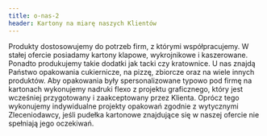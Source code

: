 ```yaml
---
title: o-nas-2 
header: Kartony na miarę naszych Klientów
---
```


Produkty dostosowujemy do potrzeb firm, z którymi współpracujemy. W stałej ofercie posiadamy kartony klapowe, wykrojnikowe i kaszerowane. Ponadto produkujemy takie dodatki jak tacki czy kratownice. U nas znajdą Państwo opakowania cukiernicze, na pizzę, zbiorcze oraz na wiele innych produktów. Aby opakowania były spersonalizowane typowo pod firmę na kartonach wykonujemy nadruki flexo z projektu graficznego, który jest wcześniej przygotowany i zaakceptowany przez Klienta. Oprócz tego wykonujemy indywidualne projekty opakowań zgodnie z wytycznymi Zleceniodawcy, jeśli pudełka kartonowe znajdujące się w naszej ofercie nie spełniają jego oczekiwań.